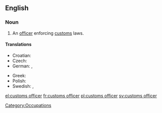 ==English==
{{wikipedia}}

===Noun===
{{en-noun|sg=[[customs]] [[officer]]}}

# An [[officer]] enforcing [[customs]] laws.

====Translations====
{{trans-top|officer}}
* Croatian: {{t|hr|carinik|m|alt=cȁrinīk}}
* Czech: {{t-|cs|celník|m}}
* German: {{t+|de|Zöllner|m}}, {{t-|de|Zollbeamte|m|f}}
{{trans-mid}}
* Greek: {{t|el|τελωνειακός|m|tr=teloneiakos}}
* Polish: {{t+|pl|celnik|m}}
* Swedish: {{t+|sv|tullare|c}}, {{t|sv|tulltjänsteman|c}}
{{trans-bottom}}

[[Category:Occupations]]

[[el:customs officer]]
[[fr:customs officer]]
[[pl:customs officer]]
[[sv:customs officer]]